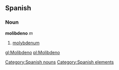 == Spanish == {{wikipediaAlt|molybdenum}}
=== Noun ===
'''molibdeno''' ''m''
# [[molybdenum]]

[[Category:Spanish nouns]]
[[Category:Spanish elements]]

[[gl:Molibdeno]]
[[pl:Molibdeno]]